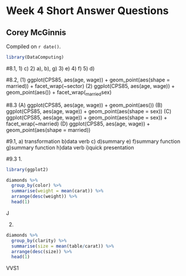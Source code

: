 # Week 4 Short Answer Questions

## Corey McGinnis

<!-- leave this material as is -->
Compiled on `r date()`.

```r
library(DataComputing)
```
<!-- put your content after this line -->

#8.1, 
1) c)
2) a), b), g)
3) e)
4) f)
5) d)

#8.2, 
(1) ggplot(CPS85, aes(age, wage)) + geom_point(aes(shape = married)) + facet_wrap(~sector)
(2) ggplot(CPS85, aes(age, wage)) + geom_point(aes()) + facet_wrap(~married~sex)

#8.3
(A) ggplot(CPS85, aes(age, wage)) + geom_point(aes())
(B) ggplot(CPS85, aes(age, wage)) + geom_point(aes(shape = sex))
(C) ggplot(CPS85, aes(age, wage)) + geom_point(aes(shape = sex)) + facet_wrap(~married)
(D) ggplot(CPS85, aes(age, wage)) + geom_point(aes(shape = married))

#9.1, 
a) transformation
b)data verb
c)
d)summary
e)
f)summary function
g)summary function
h)data verb
i)quick presentation

#9.3
1.
```r
library(ggplot2)
```

```r
diamonds %>%
  group_by(color) %>%
  summarise(weight = mean(carat)) %>%
  arrange(desc(weight)) %>%
  head(1)
```
J

2.
```r
diamonds %>%
  group_by(clarity) %>%
  summarise(size = mean(table/carat)) %>%
  arrange(desc(size)) %>%
  head(1)
```
VVS1
